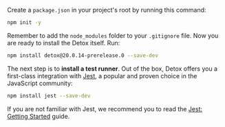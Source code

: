 Create a `package.json` in your project's root by running this command:

```bash
npm init -y
```

Remember to add the `node_modules` folder to your `.gitignore` file.
Now you are ready to install the Detox itself. Run:

```bash npm2yarn
npm install detox@20.0.14-prerelease.0 --save-dev
```

The next step is to **install a test runner**. Out of the box, Detox offers you a first-class integration
with [Jest](https://jestjs.io), a popular and proven choice in the JavaScript community:

```bash npm2yarn
npm install jest --save-dev
```

If you are not familiar with Jest, we recommend you to read the [Jest: Getting Started](https://jestjs.io/docs/en/getting-started) guide.
